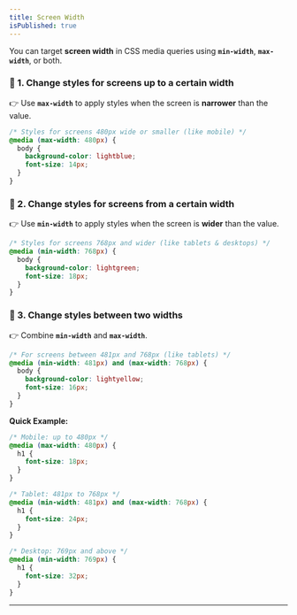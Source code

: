 ```yaml
---
title: Screen Width
isPublished: true
---
```


You can target **screen width** in CSS media queries using **`min-width`**, **`max-width`**, or both.


### 🔹 1. Change styles for screens **up to** a certain width

👉 Use **`max-width`** to apply styles when the screen is **narrower** than the value.

```css
/* Styles for screens 480px wide or smaller (like mobile) */
@media (max-width: 480px) {
  body {
    background-color: lightblue;
    font-size: 14px;
  }
}
```

### 🔹 2. Change styles for screens **from** a certain width

👉 Use **`min-width`** to apply styles when the screen is **wider** than the value.

```css
/* Styles for screens 768px and wider (like tablets & desktops) */
@media (min-width: 768px) {
  body {
    background-color: lightgreen;
    font-size: 18px;
  }
}
```


### 🔹 3. Change styles **between two widths**

👉 Combine **`min-width`** and **`max-width`**.

```css
/* For screens between 481px and 768px (like tablets) */
@media (min-width: 481px) and (max-width: 768px) {
  body {
    background-color: lightyellow;
    font-size: 16px;
  }
}
```


**Quick Example:**

```css
/* Mobile: up to 480px */
@media (max-width: 480px) {
  h1 {
    font-size: 18px;
  }
}

/* Tablet: 481px to 768px */
@media (min-width: 481px) and (max-width: 768px) {
  h1 {
    font-size: 24px;
  }
}

/* Desktop: 769px and above */
@media (min-width: 769px) {
  h1 {
    font-size: 32px;
  }
}
```

---

